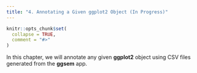 ```yaml
---
title: "4. Annotating a Given ggplot2 Object (In Progress)"
---
```


```r
knitr::opts_chunk$set(
  collapse = TRUE,
  comment = "#>"
)
```

In this chapter, we will annotate any given **ggplot2** object using CSV files generated from the **ggsem** app.


